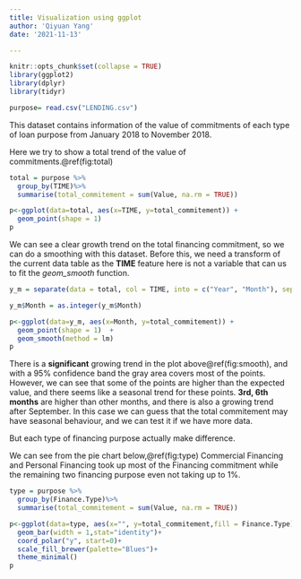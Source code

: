 ```yaml
---
title: Visualization using ggplot
author: 'Qiyuan Yang'
date: '2021-11-13'

---
```


```r
knitr::opts_chunk$set(collapse = TRUE)
library(ggplot2)
library(dplyr)
library(tidyr)

```

```r
purpose= read.csv("LENDING.csv")

```

This dataset contains information of the value of commitments of each type of loan purpose from January 2018 to November 2018. 

Here we try to show a total trend of the value of commitments.\@ref(fig:total)

```r

total = purpose %>% 
  group_by(TIME)%>%
  summarise(total_commitement = sum(Value, na.rm = TRUE))

p<-ggplot(data=total, aes(x=TIME, y=total_commitement)) +
  geom_point(shape = 1)  
p

```
We can see a clear growth trend on the total financing commitment, so we can do a smoothing with this dataset. Before this, we need a transform of the current data table as the **TIME** feature here is not a variable that can us to fit the *geom_smooth* function.

```r

y_m = separate(data = total, col = TIME, into = c("Year", "Month"), sep = "-")

y_m$Month = as.integer(y_m$Month)

p<-ggplot(data=y_m, aes(x=Month, y=total_commitement)) +
  geom_point(shape = 1)  +
  geom_smooth(method = lm)
p

```

There is a **significant** growing trend in the plot above\@ref(fig:smooth), and with a 95% confidence band the gray area covers most of the points. However, we can see that some of the points are higher than the expected value, and there seems like a seasonal trend for these points. **3rd, 6th months** are higher than other months, and there is also a growing trend after September. In this case we can guess that the total commitement may have seasonal behaviour, and we can test it if we have more data.


But each type of financing purpose actually make difference. 

We can see from the pie chart below,\@ref(fig:type) Commercial Financing and Personal Financing took up most of the Financing commitment while the remaining two financing purpose even not taking up to 1%.

```r

type = purpose %>% 
  group_by(Finance.Type)%>%
  summarise(total_commitement = sum(Value, na.rm = TRUE))

p<-ggplot(data=type, aes(x="", y=total_commitement,fill = Finance.Type)) +
  geom_bar(width = 1,stat="identity")+ 
  coord_polar("y", start=0)+ 
  scale_fill_brewer(palette="Blues")+
  theme_minimal()
p

```

